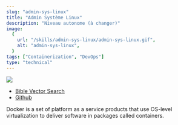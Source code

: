 ```yaml
---
slug: "admin-sys-linux"
title: "Admin Système Linux"
description: "Niveau autonome (à changer)"
image:
  {
    url: "/skills/admin-sys-linux/admin-sys-linux.gif",
    alt: "admin-sys-linux",
  }
tags: ["Containerization", "DevOps"]
type: "technical"
---
```


[![](https://i.imgur.com/snptle9.gif)](https://bible-search.antioch.tech/)

- [Bible Vector Search](https://bible-search.antioch.tech/)
- [Github](https://github.com/Antioch-Tech/bible-vector-search-ui)

Docker is a set of platform as a service products that use OS-level virtualization to deliver software in packages called containers.
